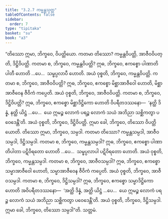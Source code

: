```yaml
---
title: "3.2.7 ကမ္မန္တသုတ္တ"
tableOfContents: false
sidebar:
  order: 7
type: "tipitaka"
basket: "su"
book: "a3"
---
```



<DynamicBreadcrumb />

<Division number="120" book="a3" e="ch" v="15" p="274">

<Paragraph number="937" book="a3">
“တိဿော ဣမာ, ဘိက္ခဝေ, ဝိပတ္တိယော. ကတမာ တိဿော? ကမ္မန္တဝိပတ္တိ, အာဇီဝဝိပတ္တိ, ဒိဋ္ဌိဝိပတ္တိ. ကတမာ စ, ဘိက္ခဝေ, ကမ္မန္တဝိပတ္တိ? ဣဓ, ဘိက္ခဝေ, ဧကစ္စော ပါဏာတိပါတီ ဟောတိ …ပေ…  သမ္ဖပ္ပလာပီ ဟောတိ. အယံ ဝုစ္စတိ, ဘိက္ခဝေ, ကမ္မန္တဝိပတ္တိ.
</Paragraph>

<Paragraph number="938" book="a3">
ကတမာ စ, ဘိက္ခဝေ, အာဇီဝဝိပတ္တိ? ဣဓ, ဘိက္ခဝေ, ဧကစ္စော မိစ္ဆာအာဇီဝေါ ဟောတိ, မိစ္ဆာအာဇီဝေန ဇီဝိကံ ကပ္ပေတိ. အယံ ဝုစ္စတိ, ဘိက္ခဝေ, အာဇီဝဝိပတ္တိ.
</Paragraph>

<Paragraph number="939" book="a3">
ကတမာ စ, ဘိက္ခဝေ, ဒိဋ္ဌိဝိပတ္တိ? ဣဓ, ဘိက္ခဝေ, ဧကစ္စော မိစ္ဆာဒိဋ္ဌိကော ဟောတိ ဝိပရီတဒဿနော—  ‘နတ္ထိ ဒိန္နံ, နတ္ထိ ယိဋ္ဌံ …ပေ…  ယေ ဣမဉ္စ လောကံ ပရဉ္စ လောကံ သယံ အဘိညာ သစ္ဆိကတွာ ပဝေဒေန္တီ’တိ. အယံ ဝုစ္စတိ, ဘိက္ခဝေ, ဒိဋ္ဌိဝိပတ္တိ. ဣမာ ခေါ, ဘိက္ခဝေ, တိဿော ဝိပတ္တိယောတိ.
</Paragraph>

<Paragraph number="940" book="a3">
တိဿော ဣမာ, ဘိက္ခဝေ, သမ္ပဒါ. ကတမာ တိဿော? ကမ္မန္တသမ္ပဒါ, အာဇီဝသမ္ပဒါ, ဒိဋ္ဌိသမ္ပဒါ. ကတမာ စ, ဘိက္ခဝေ, ကမ္မန္တသမ္ပဒါ? ဣဓ, ဘိက္ခဝေ, ဧကစ္စော ပါဏာတိပါတာ ပဋိဝိရတော ဟောတိ …ပေ…  သမ္ဖပ္ပလာပါ ပဋိဝိရတော ဟောတိ. အယံ ဝုစ္စတိ, ဘိက္ခဝေ, ကမ္မန္တသမ္ပဒါ.
</Paragraph>

<Paragraph number="941" book="a3">
ကတမာ စ, ဘိက္ခဝေ, အာဇီဝသမ္ပဒါ? ဣဓ, ဘိက္ခဝေ, ဧကစ္စော သမ္မာအာဇီဝေါ ဟောတိ, သမ္မာအာဇီဝေန ဇီဝိကံ ကပ္ပေတိ. အယံ ဝုစ္စတိ, ဘိက္ခဝေ, အာဇီဝသမ္ပဒါ.
</Paragraph>

<Paragraph number="942" book="a3">
ကတမာ စ, ဘိက္ခဝေ, ဒိဋ္ဌိသမ္ပဒါ? ဣဓ, ဘိက္ခဝေ, ဧကစ္စော သမ္မာဒိဋ္ဌိကော ဟောတိ အဝိပရီတဒဿနော—  ‘အတ္ထိ ဒိန္နံ, အတ္ထိ ယိဋ္ဌံ …ပေ…  ယေ ဣမဉ္စ လောကံ ပရဉ္စ လောကံ သယံ အဘိညာ သစ္ဆိကတွာ ပဝေဒေန္တီ’တိ. အယံ ဝုစ္စတိ, ဘိက္ခဝေ, ဒိဋ္ဌိသမ္ပဒါ. ဣမာ ခေါ, ဘိက္ခဝေ, တိဿော သမ္ပဒါ”တိ.

</Paragraph>
</Division>

<Paragraph number="943" type="center" book="a3">
သတ္တမံ.
</Paragraph>